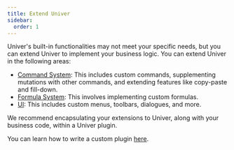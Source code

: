 ```yaml
---
title: Extend Univer
sidebar:
  order: 1
---
```


Univer's built-in functionalities may not meet your specific needs, but you can extend Univer to implement your business logic. You can extend Univer in the following areas:

* [Command System](/guides/extend/command): This includes custom commands, supplementing mutations with other commands, and extending features like copy-paste and fill-down.
* [Formula System](/guides/plugins/sheets/sheets-formula): This involves implementing custom formulas.
* [UI](/guides/extend/ui): This includes custom menus, toolbars, dialogues, and more.

We recommend encapsulating your extensions to Univer, along with your business code, within a Univer plugin.

You can learn how to write a custom plugin [here](/guides/extend/write-a-plugin).
